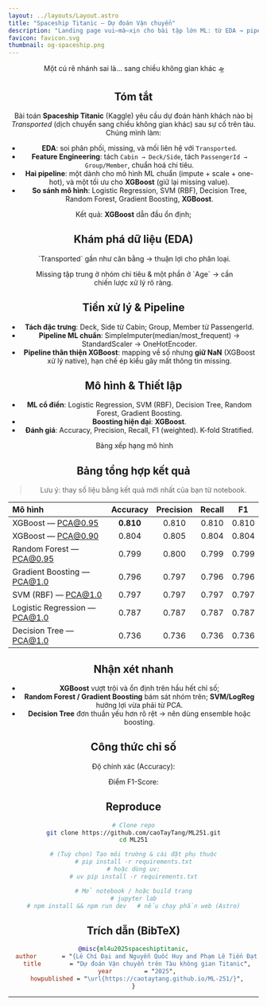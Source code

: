 ```yaml
---
layout: ../layouts/Layout.astro
title: "Spaceship Titanic — Dự đoán Vận chuyển"
description: "Landing page vui–mà–xịn cho bài tập lớn ML: từ EDA → pipeline → so sánh mô hình → kết quả."
favicon: favicon.svg
thumbnail: og-spaceship.png
---
```





<Header
  title={frontmatter.title}
  authors={[
    {
      name: "Lê Chí Đại",
      url: "mailto:dai.lechi@hcmut.edu.vn",
      institution: "ĐH Bách Khoa TPHCM",
    },
    {
      name: "Nguyễn Quốc Huy",
      url: "mailto:huy.nguyen2504@hcmut.edu.vn",
      institution: "ĐH Bách Khoa TPHCM",
    },
    {
      name: "Phạm Lê Tiến Đạt",
      url: "mailto:dat.pham2005@hcmut.edu.vn",
      institution: "ĐH Bách Khoa TPHCM",
    },
    {
      name: "Võ Văn Thịnh",
      url: "mailto:thinh.vovan@hcmut.edu.vn",
      institution: "ĐH Bách Khoa TPHCM",
    },
  ]}
  conference="Bài tập lớn - Môn Học Máy (ML4U)"
  links={[
    {
      name: "Báo cáo",
      url: "https://github.com/caoTayTang/ML251/raw/main/docs/SpaceshipTitanic_Report.pdf",
      icon: "ri:file-pdf-2-line",
    },
    {
      name: "Code",
      url: "https://github.com/caoTayTang/ML251",
      icon: "ri:github-line",
    },
    {
      name: "Dataset",
      url: "https://www.kaggle.com/competitions/spaceship-titanic",
      icon: "ri:database-2-line",
    },
  ]}
/>

<Figure>
  <Image slot="figure" source={heroBanner} altText="Minh hoạ con tàu Spaceship Titanic đang du hành vũ trụ." />
  <span slot="caption">Một cú rẽ nhánh sai là... sang chiều không gian khác 🛸</span>
</Figure>

<HighlightedSection>

## Tóm tắt

Bài toán **Spaceship Titanic** (Kaggle) yêu cầu dự đoán hành khách nào bị *Transported* (dịch chuyển sang chiều không gian khác) sau sự cố trên tàu. Chúng mình làm:

- **EDA**: soi phân phối, missing, và mối liên hệ với `Transported`.
- **Feature Engineering**: tách `Cabin → Deck/Side`, tách `PassengerId → Group/Member`, chuẩn hoá chi tiêu.
- **Hai pipeline**: một dành cho mô hình ML chuẩn (impute + scale + one-hot), và một tối ưu cho **XGBoost** (giữ lại missing value).
- **So sánh mô hình**: Logistic Regression, SVM (RBF), Decision Tree, Random Forest, Gradient Boosting, **XGBoost**.

Kết quả: **XGBoost** dẫn đầu ổn định;

</HighlightedSection>

## Khám phá dữ liệu (EDA)

<TwoColumns>
  <Figure slot="left">
    <Image slot="figure" source={edaTarget} altText="Biểu đồ phân phối biến mục tiêu Transported (True/False)." />
    <span slot="caption">`Transported` gần như cân bằng → thuận lợi cho phân loại.</span>
  </Figure>
  <Figure slot="right">
    <Image slot="figure" source={edaMissing} altText="Heatmap hiển thị tỉ lệ giá trị thiếu theo cột." />
    <span slot="caption">Missing tập trung ở nhóm chi tiêu & một phần ở `Age` → cần chiến lược xử lý rõ ràng.</span>
  </Figure>
</TwoColumns>

## Tiền xử lý & Pipeline

- **Tách đặc trưng**: Deck, Side từ Cabin; Group, Member từ PassengerId.
- **Pipeline ML chuẩn**: SimpleImputer(median/most_frequent) → StandardScaler → OneHotEncoder.
- **Pipeline thân thiện XGBoost**: mapping về số nhưng **giữ NaN** (XGBoost xử lý native), hạn chế ép kiểu gây mất thông tin missing.

## Mô hình & Thiết lập

- **ML cổ điển**: Logistic Regression, SVM (RBF), Decision Tree, Random Forest, Gradient Boosting.
- **Boosting hiện đại**: **XGBoost**.
- **Đánh giá**: Accuracy, Precision, Recall, F1 (weighted). K-fold Stratified.

<Figure>
  <Image slot="figure" source={modelLeaderboard} altText="Biểu đồ cột so sánh accuracy giữa các mô hình." />
  <span slot="caption">Bảng xếp hạng mô hình</span>
</Figure>

## Bảng tổng hợp kết quả

> Lưu ý: thay số liệu bằng kết quả mới nhất của bạn từ notebook.

| Mô hình | Accuracy | Precision | Recall | F1 |
|:--|:--:|:--:|:--:|:--:|
| XGBoost — PCA@0.95 | **0.810** | 0.810 | 0.810 | 0.810 |
| XGBoost — PCA@0.90 | 0.804 | 0.805 | 0.804 | 0.804 |
| Random Forest — PCA@0.95 | 0.799 | 0.800 | 0.799 | 0.799 |
| Gradient Boosting — PCA@1.0 | 0.796 | 0.797 | 0.796 | 0.796 |
| SVM (RBF) — PCA@1.0 | 0.797 | 0.797 | 0.797 | 0.797 |
| Logistic Regression — PCA@1.0 | 0.787 | 0.787 | 0.787 | 0.787 |
| Decision Tree — PCA@1.0 | 0.736 | 0.736 | 0.736 | 0.736 |

<HighlightedSection>

## Nhận xét nhanh

- **XGBoost** vượt trội và ổn định trên hầu hết chỉ số;
- **Random Forest / Gradient Boosting** bám sát nhóm trên; **SVM/LogReg** hưởng lợi vừa phải từ PCA.
- **Decision Tree** đơn thuần yếu hơn rõ rệt → nên dùng ensemble hoặc boosting.

</HighlightedSection>

## Công thức chỉ số

Độ chính xác (Accuracy):
<LaTeX formula="\text{Accuracy} = \frac{TP + TN}{TP + TN + FP + FN}" />

Điểm F1-Score:
<LaTeX formula="F_1 = 2 \cdot \frac{\text{Precision} \cdot \text{Recall}}{\text{Precision} + \text{Recall}}" />

## Reproduce

```bash
# Clone repo
git clone https://github.com/caoTayTang/ML251.git
cd ML251

# (Tuỳ chọn) Tạo môi trường & cài đặt phụ thuộc
# pip install -r requirements.txt
# hoặc dùng uv:
# uv pip install -r requirements.txt

# Mở notebook / hoặc build trang
# jupyter lab
# npm install && npm run dev   # nếu chạy phần web (Astro)
```

## Trích dẫn (BibTeX)

```bibtex
@misc{ml4u2025spaceshiptitanic,
  author       = "{Lê Chí Đại and Nguyễn Quốc Huy and Phạm Lê Tiến Đạt and Võ Văn Thịnh}",
  title        = "Dự đoán Vận chuyển trên Tàu không gian Titanic",
  year         = "2025",
  howpublished = "\url{https://caotaytang.github.io/ML-251/}",
}
```

---
